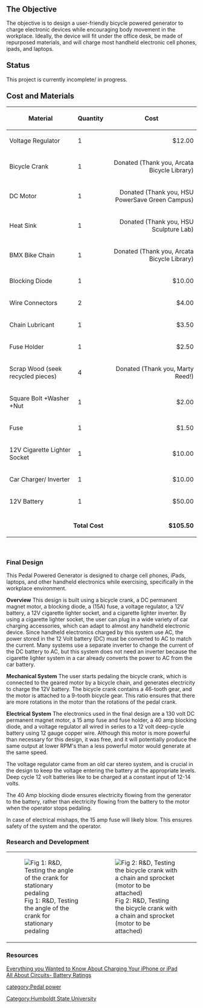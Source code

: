 === <big>The Objective </big>===
The objective is to design a user-friendly bicycle powered generator to charge electronic devices while encouraging body movement in the workplace. Ideally, the device will fit under the office desk, be made of repurposed materials, and will charge most handheld electronic cell phones, ipads, and laptops.
<br clear=all>

=== <big> Status </big>===
This project is currently incomplete/ in progress.

=== <big>Cost and Materials </big> ===

{|class="wikitable sortable" align=left
|-
!Material
!Quantity
!Cost
|-
|Voltage Regulator
|1
|align="right"|$12.00
|-
|Bicycle Crank
|1
|align="right"|Donated (Thank you, Arcata Bicycle Library)
|-
|DC Motor
|1
|align="right"|Donated (Thank you, HSU PowerSave Green Campus)
|-
|Heat Sink
|1
|align="right"|Donated (Thank you, HSU Sculpture Lab)
|-
|BMX Bike Chain
|1
|align="right"|Donated (Thank you, Arcata Bicycle Library)
|-
|Blocking Diode
|1
|align="right"|$10.00
|-
|Wire Connectors
|2
|align="right"|$4.00
|-
|Chain Lubricant
|1
|align="right"|$3.50
|-
|Fuse Holder
|1
|align="right"|$2.50
|-
|Scrap Wood (seek recycled pieces)
|4
|align="right"|Donated (Thank you, Marty Reed!)
|-
|Square Bolt +Washer +Nut
|1
|align="right"|$2.00
|-
|Fuse
|1
|align="right"|$1.50
|-
|12V Cigarette Lighter Socket
|1
|align="right"|$10.00
|-
|Car Charger/ Inverter
|1
|align="right"|$10.00
|-
|12V Battery
|1
|align="right"|$50.00
|-
|-class="sortbottom"
| colspan="2" align="right" | '''Total Cost''' 
|align="right" | '''$105.50'''
|}

<br clear=all>

=== Final Design ===
This Pedal Powered Generator is designed to charge cell phones, iPads, laptops, and other handheld electronics while exercising, specifically in the workplace environment.

'''Overview'''
This design is built using a bicycle crank, a DC permanent magnet motor, a blocking diode, a (15A) fuse, a voltage regulator, a 12V battery, a 12V cigarette lighter socket, and a cigarette lighter inverter. By using a cigarette lighter socket, the user can plug in a wide variety of car charging accessories, which can adapt to almost any handheld electronic device. Since handheld electronics charged by this system use AC, the power stored in the 12 Volt battery (DC) must be converted to AC to match the current. Many systems use a separate inverter to change the current of the DC battery to AC, but this system does not need an inverter because the cigarette lighter system in a car already converts the power to AC from the car battery. 

'''Mechanical System'''
The user starts pedaling the bicycle crank, which is connected to the geared motor by a bicycle chain, and generates electricity to charge the 12V battery. The bicycle crank contains a 46-tooth gear, and the motor is attached to a 9-tooth bicycle gear. This ratio ensures that there are more rotations in the motor than the rotations of the pedal crank.

'''Electrical System'''
The electronics used in the final design are a 130 volt DC permanent magnet motor, a 15 amp fuse and fuse holder, a 40 amp blocking diode, and a voltage regulator all wired in series to a 12 volt deep-cycle battery using 12 gauge copper wire.  Although this motor is more powerful than necessary for this design, it was free, and it will potentially produce the same output at lower RPM's than a less powerful motor would generate at the same speed.

The voltage regulator came from an old car stereo system, and is crucial in the design to keep the voltage entering the battery at the appropriate levels. Deep cycle 12 volt batteries like to be charged at a constant input of 12-14 volts.

The 40 Amp blocking diode ensures electricity flowing from the generator to the battery, rather than electricity flowing from the battery to the motor when the operator stops pedaling. 

In case of electrical mishaps, the 15 amp fuse will likely blow. This ensures safety of the system and the operator.

=== Research and Development ===
{|
| [[Image:Health & Wellness Kinetic Charger, Pedaling crank.JPG|thumb|left|Fig 1: R&D, Testing the angle of the crank for stationary pedaling]]
| [[Image:Health & Wellness Kinetic Charger, basic crank.JPG|thumb|left|Fig 2: R&D, Testing the bicycle crank with a chain and sprocket (motor to be attached)]]
|}

=== Resources ===
[https://discussions.apple.com/docs/DOC-3511 Everything you Wanted to Know About Charging Your iPhone or iPad]
<br>[http://www.allaboutcircuits.com/vol_1/chpt_11/3.html All About Circuits- Battery Ratings]

[[category:Pedal power]]
[[Category:Humboldt State University]]